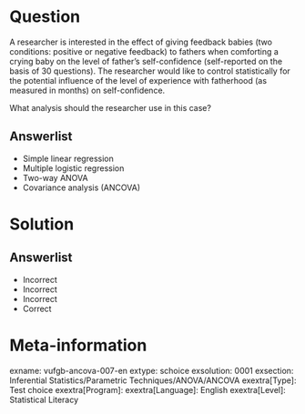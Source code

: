 Question
========

A researcher is interested in the effect of giving feedback babies (two conditions: positive or negative feedback) to fathers when comforting a crying baby on the level of father’s self-confidence (self-reported on the basis of 30 questions). The researcher would like to control statistically for the potential influence of the level of experience with fatherhood (as measured in months) on self-confidence. 

What analysis should the researcher use in this case?
  
Answerlist
----------
* Simple linear regression
* Multiple logistic regression
* Two-way ANOVA
* Covariance analysis (ANCOVA)

Solution
========

Answerlist
----------
* Incorrect
* Incorrect
* Incorrect
* Correct

Meta-information
================
exname: vufgb-ancova-007-en
extype: schoice
exsolution: 0001
exsection: Inferential Statistics/Parametric Techniques/ANOVA/ANCOVA
exextra[Type]: Test choice
exextra[Program]: 
exextra[Language]: English
exextra[Level]: Statistical Literacy